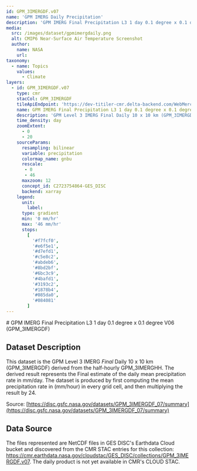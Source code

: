 ```yaml
---
id: GPM_3IMERGDF.v07
name: 'GPM IMERG Daily Precipitation'
description: 'GPM IMERG Final Precipitation L3 1 day 0.1 degree x 0.1 degree'
media:
  src: /images/dataset/gpmimergdaily.png
  alt: CMIP6 Near-Surface Air Temperature Screenshot
  author:
    name: NASA
    url:
taxonomy:
  - name: Topics
    values:
      - Climate
layers:
  - id: GPM_3IMERGDF.v07
    type: cmr
    stacCol: GPM_3IMERGDF
    tileApiEndpoint: 'https://dev-titiler-cmr.delta-backend.com/WebMercatorQuad/tilejson.json'
    name: GPM IMERG Final Precipitation L3 1 day 0.1 degree x 0.1 degree
    description: 'GPM Level 3 IMERG Final Daily 10 x 10 km (GPM_3IMERGDF) accumulated precipitation'
    time_density: day
    zoomExtent:
      - 0
      - 20
    sourceParams:
      resampling: bilinear
      variable: precipitation
      colormap_name: gnbu
      rescale:
       - 0
       - 46
      maxzoom: 12
      concept_id: C2723754864-GES_DISC
      backend: xarray
    legend:
      unit:
        label:
      type: gradient
      min: '0 mm/hr'
      max: '46 mm/hr'
      stops:
        [
          '#f7fcf0',
          '#e6f5e1',
          '#d7efd1',
          '#c5e8c2',
          '#abdeb6',
          '#8bd2bf',
          '#6bc3c9',
          '#4bafd1',
          '#3193c2',
          '#1878b4',
          '#085da0',
          '#084081'
        ]
---
```


<Block>
<Prose>
# GPM IMERG Final Precipitation L3 1 day 0.1 degree x 0.1 degree V06 (GPM_3IMERGDF)

## Dataset Description

This dataset is the GPM Level 3 IMERG _Final_ Daily 10 x 10 km (GPM_3IMERGDF) derived from the half-hourly GPM_3IMERGHH. The derived result represents the Final estimate of the daily mean precipitation rate in mm/day. The dataset is produced by first computing the mean precipitation rate in (mm/hour) in every grid cell, and then multiplying the result by 24.

Source: [https://disc.gsfc.nasa.gov/datasets/GPM_3IMERGDF_07/summary](https://disc.gsfc.nasa.gov/datasets/GPM_3IMERGDF_07/summary)

## Data Source

The files represented are NetCDF files in GES DISC's Earthdata Cloud bucket and discovered from the CMR STAC entries for this collection: https://cmr.earthdata.nasa.gov/cloudstac/GES_DISC/collections/GPM_3IMERGDF.v07. The daily product is not yet available in CMR's CLOUD STAC.

</Prose>
</Block>
